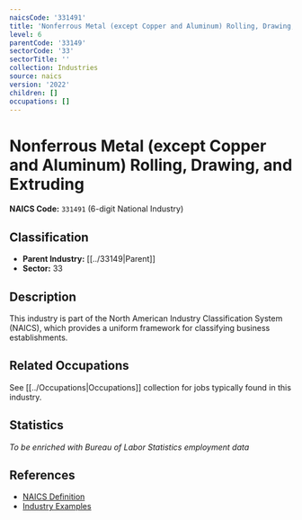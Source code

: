 ```yaml
---
naicsCode: '331491'
title: 'Nonferrous Metal (except Copper and Aluminum) Rolling, Drawing, and Extruding'
level: 6
parentCode: '33149'
sectorCode: '33'
sectorTitle: ''
collection: Industries
source: naics
version: '2022'
children: []
occupations: []
---
```

# Nonferrous Metal (except Copper and Aluminum) Rolling, Drawing, and Extruding

**NAICS Code:** `331491` (6-digit National Industry)

## Classification

- **Parent Industry:** [[../33149|Parent]]
- **Sector:** 33

## Description

This industry is part of the North American Industry Classification System (NAICS), which provides a uniform framework for classifying business establishments.

## Related Occupations

See [[../Occupations|Occupations]] collection for jobs typically found in this industry.

## Statistics

*To be enriched with Bureau of Labor Statistics employment data*

## References

- [NAICS Definition](https://www.census.gov/naics/)
- [Industry Examples](https://www.census.gov/naics/2022NAICS/)
